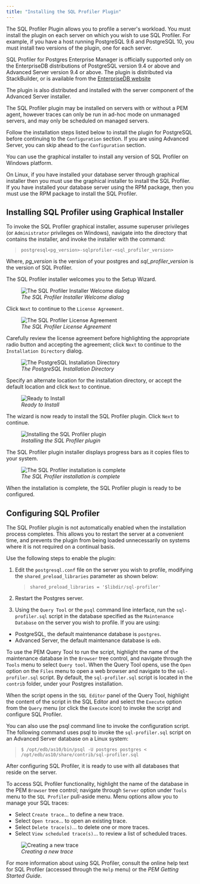 ```yaml
---
title: "Installing the SQL Profiler Plugin"
---
```


<div id="installing_the_sql_profiler_plugin" class="registered_link"></div>




The SQL Profiler Plugin allows you to profile a server's workload. You must install the plugin on each server on which you wish to use SQL Profiler. For example, if you have a host running PostgreSQL 9.6 and PostgreSQL 10, you must install two versions of the plugin, one for each server.

SQL Profiler for Postgres Enterprise Manager is officially supported only on the EnterpriseDB distributions of PostgreSQL version 9.4 or above and Advanced Server version 9.4 or above. The plugin is distributed via StackBuilder, or is available from the [EnterpriseDB website](https://www.enterprisedb.com/advanced-downloads)

The plugin is also distributed and installed with the server component of the Advanced Server installer.

The SQL Profiler plugin may be installed on servers with or without a PEM agent, however traces can only be run in ad-hoc mode on unmanaged servers, and may only be scheduled on managed servers.

Follow the installation steps listed below to install the plugin for PostgreSQL before continuing to the `Configuration` section. If you are using Advanced Server, you can skip ahead to the `Configuration` section.

You can use the graphical installer to install any version of SQL Profiler on Windows platform.

On Linux, if you have installed your database server through graphical installer then you must use the graphical installer to install the SQL Profiler. If you have installed your database server using the RPM package, then you must use the RPM package to install the SQL Profiler.

## Installing SQL Profiler using Graphical Installer



To invoke the SQL Profiler graphical installer, assume superuser privileges (or `Administrator` privileges on Windows), navigate into the directory that contains the installer, and invoke the installer with the command:

> `postgresql<pg_version>-sqlprofiler-<sql_profiler_version>`

Where, *pg\_version* is the version of your postgres and *sql\_profiler\_version* is the version of SQL Profiler.

The SQL Profiler installer welcomes you to the Setup Wizard.

<figure><img src="images/installing_pem_sql_profiler_plugin_welcome.png" class="align-center" alt="The SQL Profiler Installer Welcome dialog" /><figcaption aria-hidden="true"><em>The SQL Profiler Installer Welcome dialog</em></figcaption></figure>

Click `Next` to continue to the `License Agreement`.

<figure><img src="images/setup_pem_server_on_same_host_license_agreement.png" class="align-center" alt="The SQL Profiler License Agreement" /><figcaption aria-hidden="true"><em>The SQL Profiler License Agreement</em></figcaption></figure>

Carefully review the license agreement before highlighting the appropriate radio button and accepting the agreement; click `Next` to continue to the `Installation Directory` dialog.

<figure><img src="images/installing_pem_sql_profiler_plugin_installation_directory.png" class="align-center" alt="The PostgreSQL Installation Directory" /><figcaption aria-hidden="true"><em>The PostgreSQL Installation Directory</em></figcaption></figure>

Specify an alternate location for the installation directory, or accept the default location and click `Next` to continue.

<figure><img src="images/installing_pem_sql_plugin_ready_to_install.png" class="align-center" alt="Ready to Install" /><figcaption aria-hidden="true"><em>Ready to Install</em></figcaption></figure>

The wizard is now ready to install the SQL Profiler plugin. Click `Next` to continue.

<figure><img src="images/installing_pem_sql_profiler_plugin_in_progress.png" class="align-center" alt="Installing the SQL Profiler plugin" /><figcaption aria-hidden="true"><em>Installing the SQL Profiler plugin</em></figcaption></figure>

The SQL Profiler plugin installer displays progress bars as it copies files to your system.

<figure><img src="images/installing_pem_sql_profiler_plugin_complete.png" class="align-center" alt="The SQL Profiler installation is complete" /><figcaption aria-hidden="true"><em>The SQL Profiler installation is complete</em></figcaption></figure>

When the installation is complete, the SQL Profiler plugin is ready to be configured.

## Configuring SQL Profiler



The SQL Profiler plugin is not automatically enabled when the installation process completes. This allows you to restart the server at a convenient time, and prevents the plugin from being loaded unnecessarily on systems where it is not required on a continual basis.

Use the following steps to enable the plugin:

1.  Edit the `postgresql.conf` file on the server you wish to profile, modifying the `shared_preload_libraries` parameter as shown below:

    > `shared_preload_libraries = '$libdir/sql-profiler'`

2.  Restart the Postgres server.

3.  Using the `Query Tool` or the `psql` command line interface, run the `sql-profiler.sql` script in the database specified as the `Maintenance Database` on the server you wish to profile. If you are using:

-   PostgreSQL, the default maintenance database is `postgres`.
-   Advanced Server, the default maintenance database is `edb`.

To use the PEM Query Tool to run the script, highlight the name of the maintenance database in the `Browser` tree control, and navigate through the `Tools` menu to select `Query tool`. When the Query Tool opens, use the `Open` option on the `Files` menu to open a web browser and navigate to the `sql-profiler.sql` script. By default, the `sql-profiler.sql` script is located in the `contrib` folder, under your Postgres installation.

When the script opens in the `SQL Editor` panel of the Query Tool, highlight the content of the script in the SQL Editor and select the `Execute` option from the `Query` menu (or click the `Execute` icon) to invoke the script and configure SQL Profiler.

You can also use the psql command line to invoke the configuration script. The following command uses psql to invoke the `sql-profiler.sql` script on an Advanced Server database on a Linux system:

> `$ /opt/edb/as10/bin/psql -U postgres postgres <`  
> `/opt/edb/as10/share/contrib/sql-profiler.sql`

After configuring SQL Profiler, it is ready to use with all databases that reside on the server.

To access SQL Profiler functionality, highlight the name of the database in the PEM `Browser` tree control; navigate through `Server` option under `Tools` menu to the `SQL Profiler` pull-aside menu. Menu options allow you to manage your SQL traces:

-   Select `Create trace`… to define a new trace.
-   Select `Open trace`… to open an existing trace.
-   Select `Delete trace(s)`… to delete one or more traces.
-   Select `View scheduled trace(s)`… to review a list of scheduled traces.

<figure><img src="images/configuring_pem_sql_profiler_plugin_create_trace.png" class="align-center" alt="Creating a new trace" /><figcaption aria-hidden="true"><em>Creating a new trace</em></figcaption></figure>

For more information about using SQL Profiler, consult the online help text for SQL Profiler (accessed through the `Help` menu) or the *PEM Getting Started Guide*.
